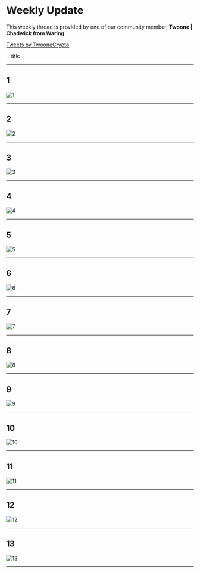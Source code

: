 
# Weekly Update
This weekly thread is provided by one of our community member, **Twoone | Chadwick from Waring**

<a class="twitter-timeline" data-lang="en" data-height="400" data-theme="dark" href="https://twitter.com/TwooneCrypto?ref_src=twsrc%5Etfw">Tweets by TwooneCrypto</a> <script async src="https://platform.twitter.com/widgets.js" charset="utf-8"></script>

...dtls

--- 

## 1

<Bleed>![1](../../public/_assets/_weekly/1.png)</Bleed>

---

## 2

<Bleed>![2](../../public/_assets/_weekly/2.png)</Bleed>

---

## 3

<Bleed>![3](../../public/_assets/_weekly/3.png)</Bleed>

---

## 4

<Bleed>![4](../../public/_assets/_weekly/4.png)</Bleed>

---

## 5

<Bleed>![5](../../public/_assets/_weekly/5.png)</Bleed>

---

## 6

<Bleed>![6](../../public/_assets/_weekly/6.png)</Bleed>

---

## 7

<Bleed>![7](../../public/_assets/_weekly/7.png)</Bleed>

---

## 8

<Bleed>![8](../../public/_assets/_weekly/8.png)</Bleed>

---

## 9

<Bleed>![9](../../public/_assets/_weekly/9.png)</Bleed>

---

## 10

<Bleed>![10](../../public/_assets/_weekly/10.png)</Bleed>

---

## 11

<Bleed>![11](../../public/_assets/_weekly/11.png)</Bleed>

---

## 12

<Bleed>![12](../../public/_assets/_weekly/12.png)</Bleed>

---

## 13

<Bleed>![13](../../public/_assets/_weekly/13.png)</Bleed>

---